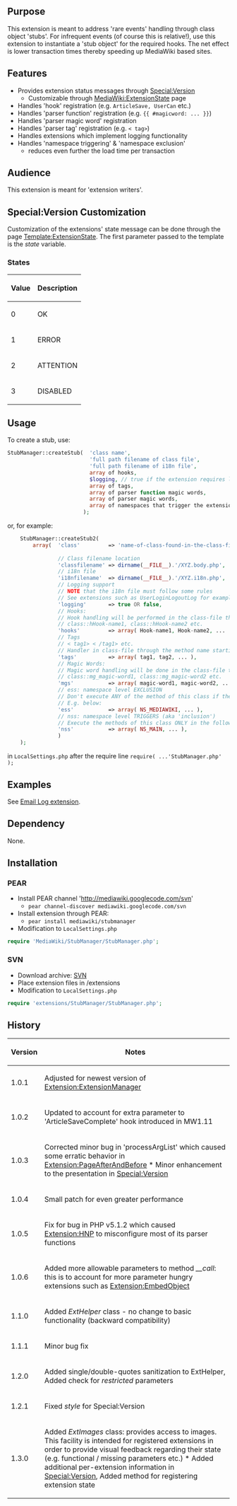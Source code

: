 {{Extension
|name        = StubManager
|status      = stable
|type        = framework
|author      = [[user:jldupont|Jean-Lou Dupont]]
|image       =
|version     = 1.3.0
|update      =
|mediawiki   = 1.7, 1.10, 1.11, 1.12
|download    = @see Installation section
|readme      =
|changelog   = See SVN ($Id: StubManager.php 368 2007-10-03 17:10:25Z jeanlou.dupont $)
|description = Framework extension for the vast majority of Jean-Lou Dupont's MediaWiki extensions
|parameters  =
|rights      =
|example     =
}}

== Purpose==
This extension is meant to address 'rare events' handling through class object 'stubs'. For infrequent events 
(of course this is relative!), use this extension to instantiate a 'stub object' for the required hooks.
The net effect is lower transaction times thereby speeding up MediaWiki based sites.

== Features ==
* Provides extension status messages through [[Special:Version]]
** Customizable through [[MediaWiki:ExtensionState]] page
* Handles 'hook' registration (e.g. <code>ArticleSave, UserCan</code> etc.)
* Handles 'parser function' registration (e.g. <code>{{ #magicword: ... }} </code>)
* Handles 'parser magic word' registration
* Handles 'parser tag' registration (e.g. <code>< tag> </code>)
* Handles extensions which implement logging functionality
* Handles 'namespace triggering' & 'namespace exclusion'
** reduces even further the load time per transaction

== Audience ==
This extension is meant for 'extension writers'.

== Special:Version Customization ==
Customization of the extensions' state message can be done through the page [[Template:ExtensionState]]. The first parameter passed to the template is the ''state'' variable.

=== States ===
{|class=datatable
! Value !! Description
|-
|   0   ||  OK
|-
|   1   ||  ERROR
|-
|   2   ||  ATTENTION
|-
|   3   ||  DISABLED
|}

== Usage ==
To create a stub, use: 
<source lang=php>
StubManager::createStub(  'class name', 
                          'full path filename of class file',
                          'full path filename of i18n file',						  
                          array of hooks,
						  $logging, // true if the extension requires logging support
                          array of tags,
                          array of parser function magic words,
                          array of parser magic words,
						  array of namespaces that trigger the extension
                        );
</source>
or, for example:
<source lang=php>
	StubManager::createStub2(	
		array(	'class' 		=> 'name-of-class-found-in-the-class-file', 
		
				// Class filename location
				'classfilename'	=> dirname(__FILE__).'/XYZ.body.php',
				// i18n file
                'i18nfilename'  => dirname(__FILE__).'/XYZ.i18n.php',	
                // Logging support
                // NOTE that the i18n file must follow some rules
                // See extensions such as UserLoginLogoutLog for examples.
                'logging'		=> true OR false,
				// Hooks:
				// Hook handling will be performed in the class-file through the method names
				// class::hHook-name1, class::hHook-name2 etc.
				'hooks'			=> array( Hook-name1, Hook-name2, ...	),
				// Tags
				// < tag1> < /tag1> etc.
				// Handler in class-file through the method name starting with 'tag_'
				'tags'			=> array( tag1, tag2, ... ),
				// Magic Words:
				// Magic word handling will be done in the class-file through the method names:					
				// class::mg_magic-word1, class::mg_magic-word2 etc.
				'mgs'			=> array( magic-word1, magic-word2, ... )
				// ess: namespace level EXCLUSION
				// Don't execute ANY of the method of this class if the current article falls in these namespaces
				// E.g. below:
				'ess'           => array( NS_MEDIAWIKI, ... ),
				// nss: namespace level TRIGGERS (aka 'inclusion')
				// Execute the methods of this class ONLY in the following namespaces:
				'nss'           => array( NS_MAIN, ... ),
				)
	);
</source>
in <code>LocalSettings.php</code> after the require line <code>require( ...'StubManager.php' );</code> 

== Examples ==
See [[Extension:EmailLog|Email Log extension]].

== Dependency ==
None.

== Installation ==
=== PEAR ===
* Install PEAR channel 'http://mediawiki.googlecode.com/svn'
** <code>pear channel-discover mediawiki.googlecode.com/svn</code>
* Install extension through PEAR:
** <code>pear install mediawiki/stubmanager</code>
* Modification to <code>LocalSettings.php</code>
<source lang=php>
require 'MediaWiki/StubManager/StubManager.php';
</source>

=== SVN ===
* Download archive: [http://mediawiki.googlecode.com/svn/tags/StubManager/ SVN]
* Place extension files in /extensions
* Modification to <code>LocalSettings.php</code>
<source lang=php>
require 'extensions/StubManager/StubManager.php';
</source>

== History ==

{|class='datatable'
! Version !! Notes
|-
| 1.0.1 || Adjusted for newest version of [[Extension:ExtensionManager]]
|-
| 1.0.2 || Updated to account for extra parameter to 'ArticleSaveComplete' hook introduced in MW1.11
|-
| 1.0.3 || Corrected minor bug in 'processArgList' which caused some erratic behavior in [[Extension:PageAfterAndBefore]] * Minor enhancement to the presentation in [[Special:Version]]
|-
| 1.0.4 || Small patch for even greater performance
|-
| 1.0.5 || Fix for bug in PHP v5.1.2 which caused [[Extension:HNP]] to misconfigure most of its parser functions
|-
| 1.0.6 || Added more allowable parameters to method ''__call'': this is to account for more parameter hungry extensions such as [[Extension:EmbedObject]]
|-
| 1.1.0 || Added ''ExtHelper'' class - no change to basic functionality (backward compatibility)
|-
| 1.1.1 || Minor bug fix
|-
| 1.2.0 || Added single/double-quotes sanitization to ExtHelper, Added check for ''restricted'' parameters
|-
| 1.2.1 || Fixed ''style'' for Special:Version
|-
| 1.3.0 || Added ''ExtImages'' class: provides access to images. This facility is intended for registered extensions in order to provide visual feedback regarding their state (e.g. functional / missing parameters etc.) * Added additional per-extension information in [[Special:Version]], Added method for registering extension state
|}

